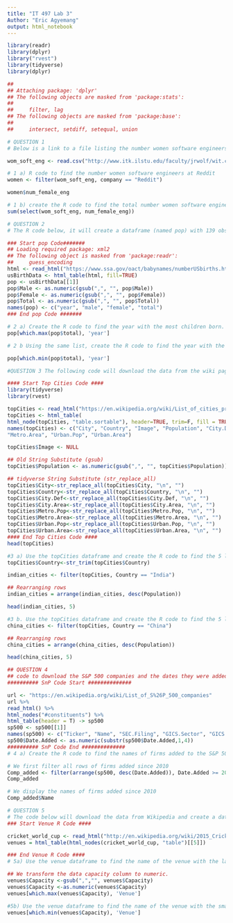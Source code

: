 ```yaml
---
title: "IT 497 Lab 3"
Author: "Eric Agyemang"
output: html_notebook
---
```


```r
library(readr)
library(dplyr)
library("rvest")
library(tidyverse)
library(dplyr)
```

```r
## 
## Attaching package: 'dplyr'
## The following objects are masked from 'package:stats':
## 
##     filter, lag
## The following objects are masked from 'package:base':
## 
##     intersect, setdiff, setequal, union

# QUESTION 1
# Below is a link to a file listing the number women software engineers at several Silicon Valley tech firms

wom_soft_eng <- read.csv("http://www.itk.ilstu.edu/faculty/jrwolf/wit.csv", header = TRUE)

```

```r
# 1 a) R code to find the number women software engineers at Reddit
women <- filter(wom_soft_eng, company == "Reddit")

women$num_female_eng
```

```r
# 1 b) create the R code to find the total number women software engineers in the dataset
sum(select(wom_soft_eng, num_female_eng))
```


```r
# QUESTION 2
# The R code below, it will create a dataframe (named pop) with 139 observations and 4 variables.

### Start pop Code#######
## Loading required package: xml2
## The following object is masked from 'package:readr':
##     guess_encoding
html <- read_html("https://www.ssa.gov/oact/babynames/numberUSbirths.html") 
usBirthData <- html_table(html, fill=TRUE)
pop <- usBirthData[[1]]
pop$Male <- as.numeric(gsub(",", "", pop$Male))
pop$Female <- as.numeric(gsub(",", "", pop$Female))
pop$Total <- as.numeric(gsub(",", "", pop$Total))
names(pop) <- c("year", "male", "female", "total")
### End pop Code #######

```


```r
# 2 a) Create the R code to find the year with the most children born.
pop[which.max(pop$total), 'year']
```



```r
# 2 b Using the same list, create the R code to find the year with the fewest children born.

pop[which.min(pop$total), 'year']
```


```r
#QUESTION 3 The following code will download the data from the wiki page above and create a dataframe named top Cities

#### Start Top Cities Code ####
library(tidyverse)
library(rvest)

topCities <- read_html("https://en.wikipedia.org/wiki/List_of_cities_proper_by_population")
topCities <- html_table(
html_node(topCities, "table.sortable"), header=TRUE, trim=F, fill = TRUE)[-1,]
names(topCities) <- c("City", "Country", "Image", "Population", "City.Def", "City.Population", "City.Area", "Metro.Pop",
"Metro.Area", "Urban.Pop", "Urban.Area")

topCities$Image <- NULL

## Old String Substitute (gsub)
topCities$Population <- as.numeric(gsub(",", "", topCities$Population))

## tidyverse String Substitute (str_replace_all)
topCities$City<-str_replace_all(topCities$City, "\n", "")
topCities$Country<-str_replace_all(topCities$Country, "\n", "")
topCities$City.Def<-str_replace_all(topCities$City.Def, "\n", "")
topCities$City.Area<-str_replace_all(topCities$City.Area, "\n", "")
topCities$Metro.Pop<-str_replace_all(topCities$Metro.Pop, "\n", "")
topCities$Metro.Area<-str_replace_all(topCities$Metro.Area, "\n", "")
topCities$Urban.Pop<-str_replace_all(topCities$Urban.Pop, "\n", "")
topCities$Urban.Area<-str_replace_all(topCities$Urban.Area, "\n", "")
#### End Top Cities Code ####
head(topCities)

#3 a) Use the topCities dataframe and create the R code to find the 5 largest cities in India.
topCities$Country<-str_trim(topCities$Country) 

indian_cities <- filter(topCities, Country == "India")

## Rearranging rows 
indian_cities = arrange(indian_cities, desc(Population))

head(indian_cities, 5)

#3 b. Use the topCities dataframe and create the R code to find the 5 largest cities in China.
china_cities <- filter(topCities, Country == "China")

## Rearranging rows 
china_cities = arrange(china_cities, desc(Population))

head(china_cities, 5)
```


```r
## QUESTION 4
## code to download the S&P 500 companies and the dates they were added.
########## SnP Code Start ##############

url <- "https://en.wikipedia.org/wiki/List_of_S%26P_500_companies"
url %>%
read_html() %>%
html_nodes("#constituents") %>%
html_table(header = T) -> sp500
sp500 <- sp500[[1]]
names(sp500) <- c("Ticker", "Name", "SEC.Filing", "GICS.Sector", "GICS.SubIndustry", "Location.HQ", "Date.Added", "CIK", "Founded")
sp500$Date.Added <- as.numeric(substr(sp500$Date.Added,1,4))
########## SnP Code End ##############
# 4 a) Create the R code to find the names of firms added to the S&P 500 since 2010.

# We first filter all rows of firms added since 2010
Comp_added <- filter(arrange(sp500, desc(Date.Added)), Date.Added >= 2010)
Comp_added

```

```r
# We display the names of firms added since 2010
Comp_added$Name

```

```r
# QUESTION 5
# The code below will download the data from Wikipedia and create a dataframe named venue.
### Start Venue R Code ####

cricket_world_cup <- read_html("http://en.wikipedia.org/wiki/2015_Cricket_World_Cup")
venues = html_table(html_nodes(cricket_world_cup, "table")[[5]])

### End Venue R Code ####
# 5a) Use the venue dataframe to find the name of the venue with the largest capacity.

## We transform the data capacity column to numeric.
venues$Capacity <-gsub(",","", venues$Capacity)
venues$Capacity <-as.numeric(venues$Capacity)
venues[which.max(venues$Capacity), 'Venue']

#5b) Use the venue dataframe to find the name of the venue with the smallest capacity
venues[which.min(venues$Capacity), 'Venue']


```

